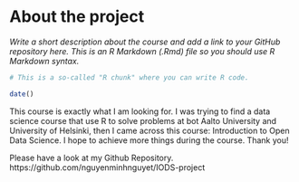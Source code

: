 
# About the project

*Write a short description about the course and add a link to your GitHub repository here. This is an R Markdown (.Rmd) file so you should use R Markdown syntax.*


```r
# This is a so-called "R chunk" where you can write R code.

date()

```
This course is exactly what I am looking for. I was trying to find a data science course that use R to solve problems at bot Aalto University and University of Helsinki, then I came across this course: Introduction to Open Data Science. I hope to achieve more things during the course. Thank you!

Please have a look at my Github Repository. 
https://github.com/nguyenminhnguyet/IODS-project
